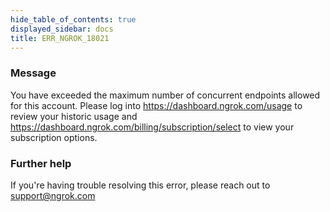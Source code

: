 ```yaml
---
hide_table_of_contents: true
displayed_sidebar: docs
title: ERR_NGROK_18021
---
```


### Message

You have exceeded the maximum number of concurrent endpoints allowed for this account. Please log into https://dashboard.ngrok.com/usage to review your historic usage and https://dashboard.ngrok.com/billing/subscription/select to view your subscription options.

### Further help

If you're having trouble resolving this error, please reach out to [support@ngrok.com](mailto:support@ngrok.com?subject=Help%20with%20ERR_NGROK_18021)
